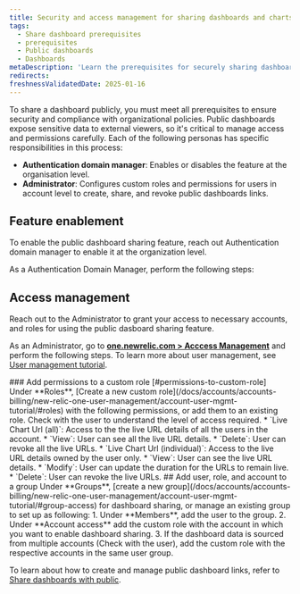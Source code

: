 ```yaml
---
title: Security and access management for sharing dashboards and charts
tags:
  - Share dashboard prerequisites
  - prerequisites 
  - Public dashboards
  - Dashboards
metaDescription: 'Learn the prerequisites for securely sharing dashboards in New Relic'
redirects:
freshnessValidatedDate: 2025-01-16
---
```

To share a dashboard publicly, you must meet all prerequisites to ensure security and compliance with organizational policies. 
Public dashboards expose sensitive data to external viewers, so it's critical to manage access and permissions carefully. 
Each of the following personas has specific responsibilities in this process:
* **Authentication domain manager**: Enables or disables the feature at the organisation level.
* **Administrator**: Configures custom roles and permissions for users in account level to create, share, and revoke public dashboards links.

## Feature enablement
To enable the public dashboard sharing feature, reach out Authentication domain manager to enable it at the organization level.

As a Authentication Domain Manager, perform the following steps:


## Access management
Reach out to the Administrator to grant your access to necessary accounts, and roles for using the public dasboard sharing feature.

As an Administrator, go to <DNT>**[one.newrelic.com > Acccess Management](https://one.newrelic.com/admin-portal/organizations/organization-detail)**</DNT> and perform the following steps. To learn more about user management, see [User management tutorial](/docs/accounts/accounts-billing/new-relic-one-user-management/account-user-mgmt-tutorial/).

<Steps>

  <Step>
    ### Add permissions to a custom role [#permissions-to-custom-role]
    Under <DNT>**Roles**</DNT>, [Create a new custom role](/docs/accounts/accounts-billing/new-relic-one-user-management/account-user-mgmt-tutorial/#roles) with the following permissions, or add them to an existing role. Check with the user to understand the level of access required. 
       * `Live Chart Url (all)`: Access to the the live URL details of all the users in the account.
           * `View`: User can see all the live URL details.
           * `Delete`: User can revoke all the live URLs.
       * `Live Chart Url (individual)`: Access to the live URL details owned by the user only.
            * `View`: User can see the live URL details.
           * `Modify`: User can update the duration for the URLs to remain live.
           * `Delete`: User can revoke the live URLs.
  </Step>

  <Step>
    ## Add user, role, and account to a group
    Under <DNT>**Groups**</DNT>, [create a new group](/docs/accounts/accounts-billing/new-relic-one-user-management/account-user-mgmt-tutorial/#group-access) for dashboard sharing, or manage an existing group to set up as following:
        1. Under <DNT>**Members**</DNT>, add the user to the group.
        2. Under <DNT>**Account access**</DNT> add the custom role with the account in which you want to enable dashboard sharing.
        3. If the dashboard data is sourced from multiple accounts (Check with the user), add the custom role with the respective accounts in the same user group.
  </Step>

</Steps>

  To learn about how to create and manage public dashboard links, refer to [Share dashboards with public](/docs/query-your-data/explore-query-data/dashboards/dashboards-share-with-public/).


